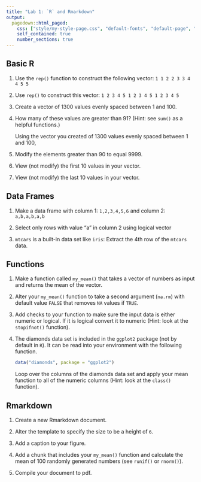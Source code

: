```yaml
---
title: "Lab 1: `R` and Rmarkdown"
output:
  pagedown::html_paged:
    css: ["style/my-style-page.css", "default-fonts", "default-page", "default"]
    self_contained: true
    number_sections: true
---
```




## Basic R

1. Use the `rep()` function to construct the following vector: `1 1 2 2 3 3 4 4 5 5`

1. Use `rep()` to construct this vector: `1 2 3 4 5 1 2 3 4 5 1 2 3 4 5`

1. Create a vector of 1300 values evenly spaced between 1 and 100.

1. How many of these values are greater than 91? (Hint: see `sum()` as a helpful functions.)

    Using the vector you created of 1300 values evenly spaced between 1 and 100,

1. Modify the elements greater than 90 to equal 9999.

1. View (not modify) the first 10 values in your vector.

1. View (not modify) the last 10 values in your vector.

## Data Frames

1. Make a data frame with column 1: `1,2,3,4,5,6` and column 2: `a,b,a,b,a,b`

2. Select only rows with value "a" in column 2 using logical vector

3. `mtcars` is a built-in data set like `iris`: Extract the 4th row of the `mtcars` data.

## Functions

1. Make a function called `my_mean()` that takes a vector of numbers as input and returns the mean of the vector.

2. Alter your `my_mean()` function to take a second argument (`na.rm`) with default value `FALSE` that removes `NA` values if `TRUE`.

3. Add checks to your function to make sure the input data is either numeric or logical. If it is logical convert it to numeric (Hint: look at the `stopifnot()` function). 

4. The diamonds data set is included in the `ggplot2` package (not by default in `R`). It can be read into your environment with the following function.

    ```r
    data("diamonds", package = "ggplot2")
    ```

    Loop over the columns of the diamonds data set and apply your mean function to all of the numeric columns (Hint: look at the `class()` function).

## Rmarkdown

1. Create a new Rmarkdown document.

2. Alter the template to specify the size to be a height of `6`.

3. Add a caption to your figure.

4. Add a chunk that includes your `my_mean()` function and calculate the mean of $100$ randomly generated numbers (see `runif()` or `rnorm()`).

4. Compile your document to pdf.


